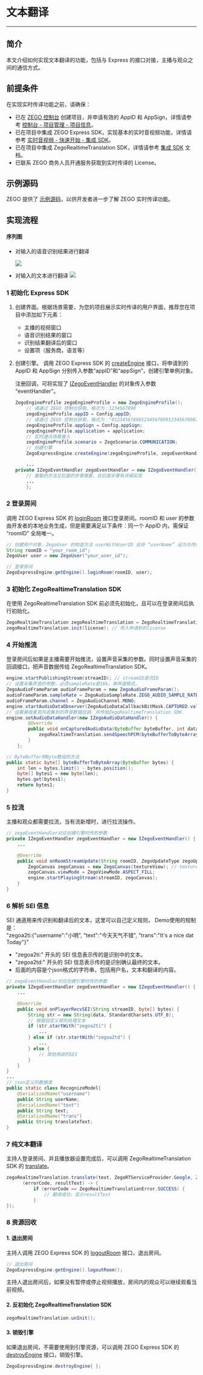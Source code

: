 # 文本翻译

- - -

## 简介

本文介绍如何实现文本翻译的功能，包括与 Express 的接口对接，主播与观众之间的通信方式。


## 前提条件

在实现实时传译功能之前，请确保：

- 已在 [ZEGO 控制台](https://console.zego.im) 创建项目，并申请有效的 AppID 和 AppSign，详情请参考 [控制台 - 项目管理 - 项目信息](/console/project-info)。
- 已在项目中集成 ZEGO Express SDK，实现基本的实时音视频功能，详情请参考 [实时音视频 - 快速开始 - 集成 SDK](https://doc-zh.zego.im/article/195)。
- 已在项目中集成 ZegoRealtimeTranslation SDK，详情请参考 [集成 SDK](!ZegoRealtimeTranslation_SDK_Integration) 文档。
- 已联系 ZEGO 商务人员开通服务获取到实时传译的 License。

## 示例源码

ZEGO 提供了 [示例源码](https://zego-public.oss-cn-shanghai.aliyuncs.com/zegorealtimetranslation/Android/SourceCode/ZegoRealtimeTranslationDemo.zip)，以供开发者进一步了解 ZEGO 实时传译功能。


## 实现流程

#### 序列图

- 对输入的语音识别结果进行翻译

    ![](http://doc.oa.zego.im/Pics/ZegoRealtimeTranslation/ZegoRealtimeTranslation_Sequence_diagram_text1.png)
- 对输入的文本进行翻译
    ![](http://doc.oa.zego.im/Pics/ZegoRealtimeTranslation/ZegoRealtimeTranslation_Sequence_diagram_text2.png)

### 1 初始化 Express SDK

1. 创建界面。根据场景需要，为您的项目展示实时传译的用户界面，推荐您在项目中添加如下元素：
    - 主播的视频窗口
    - 语音识别结果的窗口
    - 识别结果翻译后的窗口
    - 设置项（服务商，语言等）

2. 创建引擎。 
  调用 ZEGO Express SDK 的 [createEngine](/article/api?doc=Express_Video_SDK_API~java_android~class~ZegoExpressEngine#create-engine) 接口，将申请到的 AppID 和 AppSign 分别传入参数“appID”和“appSign”，创建引擎单例对象。 
  
      注册回调，可将实现了 [IZegoEventHandler](/article/api?doc=Express_Video_SDK_API~java_android~class~IZegoEventHandler) 的对象传入参数 “eventHandler”。    

    ```java
    ZegoEngineProfile zegoEngineProfile = new ZegoEngineProfile();
        // 请通过 ZEGO 控制台获取，格式为：1234567890
        zegoEngineProfile.appID = Config.appID;
        // 请通过 ZEGO 控制台获取，格式为："0123456789012345678901234567890123456789012345678901234567890123"（共64个字符）
        zegoEngineProfile.appSign = Config.appSign;    
        zegoEngineProfile.application = application;
        // 实时通讯场景接入
        zegoEngineProfile.scenario = ZegoScenario.COMMUNICATION;
        // 创建引擎
        ZegoExpressEngine.createEngine(zegoEngineProfile, zegoEventHandler);

        ...
    private IZegoEventHandler zegoEventHandler = new IZegoEventHandler() {
        // 重载的方法见后面的步骤需要，在后面步骤有详细实现
        ...
        };
    ```


### 2 登录房间

调用 ZEGO Express SDK 的 [loginRoom](/article/api?doc=Express_Video_SDK_API~java_android~class~ZegoExpressEngine#login-room) 接口登录房间。roomID 和 user 的参数由开发者的本地业务生成，但是需要满足以下条件：同一个 AppID 内，需保证 “roomID” 全局唯一。  


```java
// 创建用户对象，ZegoUser 的构造方法 userWithUserID 会将 “userName” 设为与传的参数 “userID” 一样。“userID” 与 “userName” 不能为 “null”，否则会导致登录房间失败。
String roomID = "your_room_id";
ZegoUser user = new ZegoUser("your_user_id");

// 登录房间
ZegoExpressEngine.getEngine().loginRoom(roomID, user);
```

### 3 初始化 ZegoRealtimeTranslation SDK

在使用 ZegoRealtimeTranslation SDK 前必须先初始化，且可以在登录房间后执行初始化。

``` java
ZegoRealtimeTranslation zegoRealtimeTranslation = ZegoRealtimeTranslation.getInstance();
zegoRealtimeTranslation.init(license); // 传入申请到的license
```

### 4 开始推流

登录房间后如果是主播需要开始推流，设置声音采集的参数。同时设置声音采集的回调接口，把声音数据传给 ZegoRealtimeTranslation SDK。

``` Java
engine.startPublishingStream(streamID); // streamID是流ID
// 设置采集声音的参数，必须sampleRate是16k，单声道格式。
ZegoAudioFrameParam audioFrameParam = new ZegoAudioFrameParam();
audioFrameParam.sampleRate = ZegoAudioSampleRate.ZEGO_AUDIO_SAMPLE_RATE_16K;
audioFrameParam.channel = ZegoAudioChannel.MONO;
engine.startAudioDataObserver(ZegoAudioDataCallbackBitMask.CAPTURED.value(), audioFrameParam);
// 设置接收麦克风收集到的声音数据回调，并传给ZegoRealtimeTranslation SDK.
engine.setAudioDataHandler(new IZegoAudioDataHandler() {
        @Override
        public void onCapturedAudioData(ByteBuffer byteBuffer, int dataLength, ZegoAudioFrameParam zegoAudioFrameParam) {
            zegoRealtimeTranslation.sendSpeechPCM(byteBufferToByteArray(byteBuffer), dataLength);
        }
    };

// ByteBuffer转Byte数组的方法
public static byte[] byteBufferToByteArray(ByteBuffer bytes) {
    int len = bytes.limit() - bytes.position();
    byte[] bytes1 = new byte[len];
    bytes.get(bytes1);
    return bytes1;
}
```
 
### 5 拉流

主播和观众都需要拉流，当有流新增时，进行拉流操作。

``` Java
// zegoEventHandler对应创建引擎时传的参数
private IZegoEventHandler zegoEventHandler = new IZegoEventHandler() {
    ...

    @Override
    public void onRoomStreamUpdate(String roomID, ZegoUpdateType zegoUpdateType, ArrayList<ZegoStream> arrayList, JSONObject jsonObject) {
        ZegoCanvas zegoCanvas = new ZegoCanvas(textureView); // textureView是TextureView
        zegoCanvas.viewMode = ZegoViewMode.ASPECT_FILL;
        engine.startPlayingStream(streamID, zegoCanvas);
    }
}
```

### 6 解析 SEI 信息

SEI 通道用来传识别和翻译后的文本，这里可以自己定义规则，
Demo使用的规制是：<br>
"zegoa2ti:{\"username\":\"小明\", \"text\":\"今天天气不错\", \"trans\":\"It's a nice dat Today\"}"

- "zegoa2ti:" 开头的 SEI 信息表示传的是识别中的文本。
- "zegoa2td:" 开头的 SEI 信息表示传的是识别确认最终的文本。
- 后面的内容是个json格式的字符串，包括用户名，文本和翻译的内容。

``` Java
// zegoEventHandler对应创建引擎时传的参数
private IZegoEventHandler zegoEventHandler = new IZegoEventHandler() {
    ...

    @Override
    public void onPlayerRecvSEI(String streamID, byte[] bytes) {
        String str = new String(data, StandardCharsets.UTF_8);
        // 根据自定义规则处理文本
        if (str.startWith("zegoa2ti") {
            ...
        } else if (str.startWith("zegoa2td") {
            ...
        } else {
            // 其他用途的SEI
        }
    }
}
...
// json定义的数据类
public static class RecognizeModel{
    @SerializedName("username")
    public String userName;
    @SerializedName("text")
    public String text;
    @SerializedName("trans")
    public String translateText;
}
```



### 7 纯文本翻译

主持人登录房间、并且播放器设置完成后，可以调用  ZegoRealtimeTranslation SDK 的 [translate](@translate)。


``` Java
zegoRealtimeTranslation.translate(text, ZegoRTServiceProvider.Google, ZegoTranslationLanguage.zh_Hans, ZegoTranslationLanguage.en,
      (errorCode, resultText) -> {
          if (errorCode == ZegoRealtimeTranslationError.SUCCESS) {
              // 翻译成功，显示resultText
          }                          
});
```


### 8 资源回收

#### 1. 退出房间    

主持人调用 ZEGO Express SDK 的 [logoutRoom](/article/api?doc=Express_Video_SDK_API~java_android~class~ZegoExpressEngine#logout-room) 接口，退出房间。

``` Java
// 退出房间
ZegoExpressEngine.getEngine().logoutRoom();
```

<div class="mk-hint">

主持人退出房间后，如果没有暂停或停止视频播放，房间内的观众可以继续观看当前视频。
</div>

#### 2. 反初始化 ZegoRealtimeTranslation SDK 

``` Java
zegoRealtimeTranslation.unInit();
 ```

#### 3. 销毁引擎  
 
如果退出房间，不需要使用到引擎资源，可以调用 ZEGO Express SDK 的 [destroyEngine](/article/api?doc=Express_Video_SDK_API~java_android~class~ZegoExpressEngine#destroy-engine) 接口，销毁引擎。

``` Java
ZegoExpressEngine.destroyEngine{ };
```

